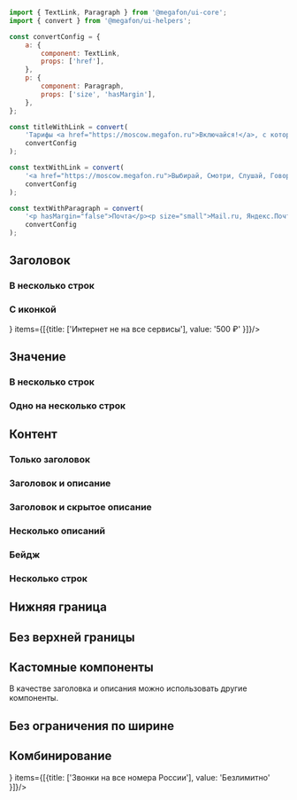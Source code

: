 
```javascript collapse=Демо данные

import { TextLink, Paragraph } from '@megafon/ui-core';
import { convert } from '@megafon/ui-helpers';

const convertConfig = {
    a: {
        component: TextLink,
        props: ['href'],
    },
    p: {
        component: Paragraph,
        props: ['size', 'hasMargin'],
    },
};

const titleWithLink = convert(
    'Тарифы <a href="https://moscow.megafon.ru">Включайся!</a>, с которыми работает опция',
    convertConfig
);

const textWithLink = convert(
    '<a href="https://moscow.megafon.ru">Выбирай, Смотри, Слушай, Говори, Общайся</a>',
    convertConfig
);

const textWithParagraph = convert(
    '<p hasMargin="false">Почта</p><p size="small">Mail.ru, Яндекс.Почта, Gmail</p><p hasMargin="false">Мессенджеры</p><p size="small">WhatsApp, Viber, Facebook Messenger, Snapchat, eMotion, ТамТам</p>',
    convertConfig
);

```

## Заголовок

### В несколько строк

<Playground>
    <ContentArea>
        <Property items={[{title: ['Детализация в салонах МегаФона', 'Оплачивается каждый день заказанной детализации.'], value: '2ГБ' }]}/>
    </ContentArea>
</Playground>

### C иконкой

<Playground>
    <ContentArea>
        <Property icon={<WiFi style={{ display: 'block', fill: '#00B956' }} />} items={[{title: ['Интернет не на все сервисы'], value: '500 ₽' }]}/>
    </ContentArea>
</Playground>

## Значение

### В несколько строк

<Playground>
    <ContentArea>
        <Property items={[{title: ['Звонки на все номера России'], value: valueInSeveralRow }]} />
    </ContentArea>
</Playground>

### Одно на несколько строк

<Playground>
    <ContentArea>
        <Property mergedValue='500 ₽' items={[{ title: ['Музыкальные сервисы'], description: [{ value: 'Boom, Yandex.Музыка, Zvooq, ВКонтакте Музыка, Google Play Music, Apple Music, онлайн радио.' }], value: 'value'}, { title: ['Интернет не на все сервисы'], description: [{ value: 'Звонки на местные городские номера, когда вы находитесь дома, оплачиваются отдельно.' }]}]}/>
    </ContentArea>
</Playground>

## Контент

### Только заголовок

<Playground>
    <ContentArea>
        <Property items={[{title: ['Звонки на все номера России'], value: '500 ₽' }]}/>
    </ContentArea>
</Playground>

### Заголовок и описание

<Playground>
    <ContentArea>
        <Property items={[{title: ['Интернет не на все сервисы'], description: [{value: 'Boom, Yandex.Музыка, Zvooq, ВКонтакте Музыка'}]}]}/>
    </ContentArea>
</Playground>

### Заголовок и скрытое описание

<Playground>
    <ContentArea>
        <Property items={[{title: ['Музыкальные сервисы'], description: [{ value: 'Звонки на местные городские номера, когда вы находитесь дома, оплачиваются отдельно.', isCollapsible: true }], value: '500 ₽' }]}/>
    </ContentArea>
</Playground>

### Несколько описаний

<Playground>
    <ContentArea>
        <Property items={[{title: ['Доп звонки'], value: '500 ₽', description: [{ value: 'После израсходования пакета минут звонки на номера МегаФона России предоставляются безлимитно.' }, { value: 'Звонки на местные городские номера, когда вы находитесь дома, оплачиваются отдельно.', isCollapsible: true }]}]}/>
    </ContentArea>
</Playground>

### Бейдж

<Playground>
    <ContentArea>
        <Property badge={'Акция'} items={[{title: ['Звонки на все номера России'], value: '500 ₽' }]}/>
    </ContentArea>
</Playground>

### Несколько строк

<Playground>
    <ContentArea>
        <Property items={[{title: ['Абонентская плата:']}, { value: '500 ₽', description: [{ value: 'Звонки на все номера России' }]}, { value: '500 ₽', description: [{ value: 'Звонки на все номера России' }]}, { value: '500 ₽', description: [{ value: 'Звонки на все номера России' }]}]}/>
    </ContentArea>
</Playground>

## Нижняя граница

<Playground>
    <ContentArea>
        <Property items={[{title: ['Звонки на все номера России'], value: '500 ₽'}]} borderBottom/>
    </ContentArea>
</Playground>

## Без верхней границы

<Playground>
    <ContentArea>
        <Property items={[{title: ['Звонки на все номера России'], value: '500 ₽'}]} disableBorderTop/>
    </ContentArea>
</Playground>

## Кастомные компоненты

В качестве заголовка и описания можно использовать другие компоненты.

<Playground>
    <ContentArea>
        <Property items={[{title: [titleWithLink], value: '500 ₽', description: [{ value: textWithLink }, { value: textWithParagraph }]}]}/>
    </ContentArea>
</Playground>

## Без ограничения по ширине

<Playground>
    <ContentArea>
        <Property items={[{title: ['Звонки на все номера России'], value: '500 ₽' }]} fullWidth />
    </ContentArea>
</Playground>

## Комбинирование

<Playground>
    <Container>
        <Property items={[{title: ['Доп звонки'], description: [{ value: 'После израсходования пакета минут звонки на номера МегаФона России предоставляются безлимитно.' },{ value: 'Звонки на местные городские номера, когда вы находитесь дома, оплачиваются отдельно.', isCollapsible: true }]}]}/>
        <Property icon={<WiFi style={{ display: 'block', fill: '#00B956' }} />} items={[{title: ['Звонки на все номера России'], value: 'Безлимитно' }]}/>
        <Property mergedValue='500 ₽' badge={'Акция'} items={[{title: ['Музыкальные сервисы'], description: [{ value: 'Boom, Yandex.Музыка, Zvooq, ВКонтакте Музыка, Google Play Music, Apple Music, онлайн радио.' }], value: 'value'}, { title: ['Интернет не на все сервисы'], description: [{ value: 'Звонки на местные городские номера, когда вы находитесь дома, оплачиваются отдельно.' }]}]}/>
        <Property items={[{title: ['Абонентская плата:']}, {value: '500 ₽', description: [{value: ['Звонки на все номера России']}]}, {value: '3 ₽ в сутки', description: [{value: ['SMS на прочие номера России']}]}]}/>
        <Property items={[{title: ['Срок оплаты'], value: 'Оплачивается каждый день заказанной детализации' }]}/>
    </Container>
</Playground>

